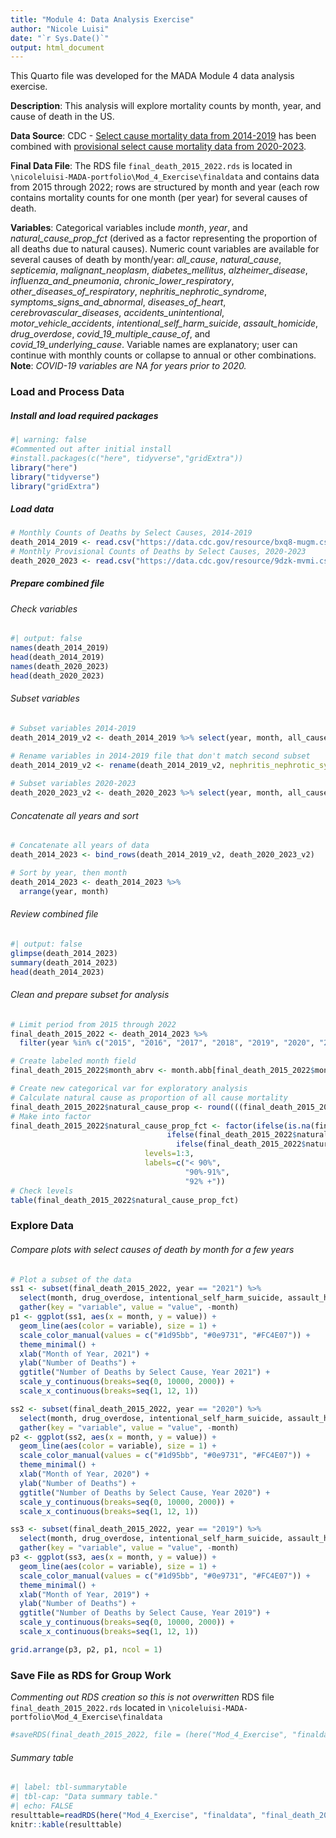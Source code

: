 ```yaml
---
title: "Module 4: Data Analysis Exercise"
author: "Nicole Luisi"
date: "`r Sys.Date()`"
output: html_document
---
```


This Quarto file was developed for the MADA Module 4 data analysis exercise.

**Description**: This analysis will explore mortality counts by month, year, and cause of death in the US. 

**Data Source**: CDC - [Select cause mortality data from 2014-2019](https://data.cdc.gov/NCHS/Monthly-Counts-of-Deaths-by-Select-Causes-2014-201/bxq8-mugm) has been combined with [provisional select cause mortality data from 2020-2023](https://data.cdc.gov/NCHS/Monthly-Provisional-Counts-of-Deaths-by-Select-Cau/9dzk-mvmi).

**Final Data File**: The RDS file `final_death_2015_2022.rds` is located in `\nicoleluisi-MADA-portfolio\Mod_4_Exercise\finaldata` and contains data from 2015 through 2022; rows are structured by month and year (each row contains mortality counts for one month (per year) for several causes of death. 

**Variables**: Categorical variables include *month*, *year*, and *natural_cause_prop_fct* (derived as a factor representing the proportion of all deaths due to natural causes). 
Numeric count variables are available for several causes of death by month/year: *all_cause*, *natural_cause*, *septicemia*, *malignant_neoplasm*, *diabetes_mellitus*, *alzheimer_disease*, *influenza_and_pneumonia*, *chronic_lower_respiratory*, *other_diseases_of_respiratory*, *nephritis_nephrotic_syndrome*, *symptoms_signs_and_abnormal*, *diseases_of_heart*, *cerebrovascular_diseases*, *accidents_unintentional*, *motor_vehicle_accidents*, *intentional_self_harm_suicide*, *assault_homicide*, *drug_overdose*, *covid_19_multiple_cause_of*, and *covid_19_underlying_cause*. 
Variable names are explanatory; user can continue with monthly counts or collapse to annual or other combinations. 
**Note**: *COVID-19 variables are NA for years prior to 2020.*


### **Load and Process Data**

##### **Install and load required packages**
```r
#| warning: false
#Commented out after initial install
#install.packages(c("here", tidyverse","gridExtra"))
library("here")
library("tidyverse")
library("gridExtra")
```

##### **Load data**
```r
# Monthly Counts of Deaths by Select Causes, 2014-2019
death_2014_2019 <- read.csv("https://data.cdc.gov/resource/bxq8-mugm.csv")
# Monthly Provisional Counts of Deaths by Select Causes, 2020-2023
death_2020_2023 <- read.csv("https://data.cdc.gov/resource/9dzk-mvmi.csv")
```

##### **Prepare combined file**

###### Check variables
```r
#| output: false
names(death_2014_2019)
head(death_2014_2019)
names(death_2020_2023)
head(death_2020_2023)
```

###### Subset variables
```r
# Subset variables 2014-2019
death_2014_2019_v2 <- death_2014_2019 %>% select(year, month, all_cause, natural_cause, septicemia, malignant_neoplasms, diabetes_mellitus, alzheimer_disease, influenza_and_pneumonia, chronic_lower_respiratory, other_diseases_of_respiratory, nephritis_nephrotic_syndrom, symptoms_signs_and_abnormal, diseases_of_heart, cerebrovascular_diseases, accidents_unintentional, motor_vehicle_accidents, intentional_self_harm_suicide, assault_homicide, drug_overdose)

# Rename variables in 2014-2019 file that don't match second subset  
death_2014_2019_v2 <- rename(death_2014_2019_v2, nephritis_nephrotic_syndrome = nephritis_nephrotic_syndrom)
   
# Subset variables 2020-2023                 
death_2020_2023_v2 <- death_2020_2023 %>% select(year, month, all_cause, natural_cause, septicemia, malignant_neoplasms, diabetes_mellitus, alzheimer_disease, influenza_and_pneumonia, chronic_lower_respiratory, other_diseases_of_respiratory, nephritis_nephrotic_syndrome, symptoms_signs_and_abnormal, diseases_of_heart, cerebrovascular_diseases, accidents_unintentional, motor_vehicle_accidents, intentional_self_harm_suicide, assault_homicide, drug_overdose, covid_19_multiple_cause_of, covid_19_underlying_cause)   
```

###### Concatenate all years and sort 
```r
# Concatenate all years of data
death_2014_2023 <- bind_rows(death_2014_2019_v2, death_2020_2023_v2)

# Sort by year, then month
death_2014_2023 <- death_2014_2023 %>%
  arrange(year, month)
```

######  Review combined file
```r
#| output: false
glimpse(death_2014_2023)
summary(death_2014_2023)
head(death_2014_2023)
```

###### Clean and prepare subset for analysis 
```r
# Limit period from 2015 through 2022
final_death_2015_2022 <- death_2014_2023 %>%
  filter(year %in% c("2015", "2016", "2017", "2018", "2019", "2020", "2021", "2022"))

# Create labeled month field
final_death_2015_2022$month_abrv <- month.abb[final_death_2015_2022$month] 

# Create new categorical var for exploratory analysis
# Calculate natural cause as proportion of all cause mortality
final_death_2015_2022$natural_cause_prop <- round(((final_death_2015_2022$natural_cause/final_death_2015_2022$all_cause)*100), digits=1)
# Make into factor
final_death_2015_2022$natural_cause_prop_fct <- factor(ifelse(is.na(final_death_2015_2022$natural_cause_prop),NA,
                                   ifelse(final_death_2015_2022$natural_cause_prop <90, 1, 
                                     ifelse(final_death_2015_2022$natural_cause_prop <= 91, 2, 3))),
                              levels=1:3,
                              labels=c("< 90%",
                                       "90%-91%",
                                       "92% +"))
# Check levels
table(final_death_2015_2022$natural_cause_prop_fct)
```

### **Explore Data**

###### Compare plots with select causes of death by month for a few years
```r
# Plot a subset of the data
ss1 <- subset(final_death_2015_2022, year == "2021") %>%
  select(month, drug_overdose, intentional_self_harm_suicide, assault_homicide) %>%
  gather(key = "variable", value = "value", -month)
p1 <- ggplot(ss1, aes(x = month, y = value)) + 
  geom_line(aes(color = variable), size = 1) +
  scale_color_manual(values = c("#1d95bb", "#0e9731", "#FC4E07")) +
  theme_minimal() +
  xlab("Month of Year, 2021") +
  ylab("Number of Deaths") +
  ggtitle("Number of Deaths by Select Cause, Year 2021") +
  scale_y_continuous(breaks=seq(0, 10000, 2000)) +
  scale_x_continuous(breaks=seq(1, 12, 1)) 

ss2 <- subset(final_death_2015_2022, year == "2020") %>%
  select(month, drug_overdose, intentional_self_harm_suicide, assault_homicide) %>%
  gather(key = "variable", value = "value", -month)
p2 <- ggplot(ss2, aes(x = month, y = value)) + 
  geom_line(aes(color = variable), size = 1) +
  scale_color_manual(values = c("#1d95bb", "#0e9731", "#FC4E07")) +
  theme_minimal() +
  xlab("Month of Year, 2020") +
  ylab("Number of Deaths") +
  ggtitle("Number of Deaths by Select Cause, Year 2020") +
  scale_y_continuous(breaks=seq(0, 10000, 2000)) +
  scale_x_continuous(breaks=seq(1, 12, 1)) 

ss3 <- subset(final_death_2015_2022, year == "2019") %>%
  select(month, drug_overdose, intentional_self_harm_suicide, assault_homicide) %>%
  gather(key = "variable", value = "value", -month)
p3 <- ggplot(ss3, aes(x = month, y = value)) + 
  geom_line(aes(color = variable), size = 1) +
  scale_color_manual(values = c("#1d95bb", "#0e9731", "#FC4E07")) +
  theme_minimal() +
  xlab("Month of Year, 2019") +
  ylab("Number of Deaths") +
  ggtitle("Number of Deaths by Select Cause, Year 2019") +
  scale_y_continuous(breaks=seq(0, 10000, 2000)) +
  scale_x_continuous(breaks=seq(1, 12, 1)) 

grid.arrange(p3, p2, p1, ncol = 1)
```

### **Save File as RDS for Group Work**
*Commenting out RDS creation so this is not overwritten*
RDS file `final_death_2015_2022.rds` located in `\nicoleluisi-MADA-portfolio\Mod_4_Exercise\finaldata`
```r
#saveRDS(final_death_2015_2022, file = (here("Mod_4_Exercise", "finaldata", "final_death_2015_2022.rds")))
```


###### Summary table
```r
#| label: tbl-summarytable
#| tbl-cap: "Data summary table."
#| echo: FALSE
resulttable=readRDS(here("Mod_4_Exercise", "finaldata", "final_death_2015_2022.rds"))
knitr::kable(resulttable)
```
